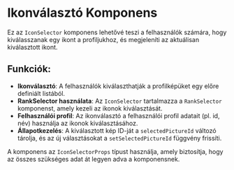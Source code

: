 # Ikonválasztó Komponens

Ez az `IconSelector` komponens lehetővé teszi a felhasználók számára, hogy kiválasszanak egy ikont a profiljukhoz, és megjeleníti az aktuálisan kiválasztott ikont.

## **Funkciók**:
- **Ikonválasztó**: A felhasználók kiválaszthatják a profilképüket egy előre definiált listából.
- **RankSelector használata**: Az `IconSelector` tartalmazza a `RankSelector` komponenst, amely kezeli az ikonok kiválasztását.
- **Felhasználói profil**: Az ikonválasztó a felhasználói profil adatait (pl. id, név) használja az ikonok kiválasztásához.
- **Állapotkezelés**: A kiválasztott kép ID-ját a `selectedPictureId` változó tárolja, és az új választásokat a `setSelectedPictureId` függvény frissíti.

A komponens az `IconSelectorProps` típust használja, amely biztosítja, hogy az összes szükséges adat át legyen adva a komponensnek. 